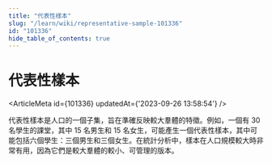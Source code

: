 ```yaml
---
title: "代表性樣本"
slug: "/learn/wiki/representative-sample-101336"
id: "101336"
hide_table_of_contents: true
---
```



# 代表性樣本

<ArticleMeta id={101336} updatedAt={'2023-09-26 13:58:54'} />
<div className='border-solid border-b border-t-0 my-4 border-[var(--ifm-color-gray-300)]' />

代表性樣本是人口的一個子集，旨在準確反映較大羣體的特徵。例如，一個有 30 名學生的課堂，其中 15 名男生和 15 名女生，可能產生一個代表性樣本，其中可能包括六個學生：三個男生和三個女生。在統計分析中，樣本在人口規模較大時非常有用，因為它們是較大羣體的較小、可管理的版本。
